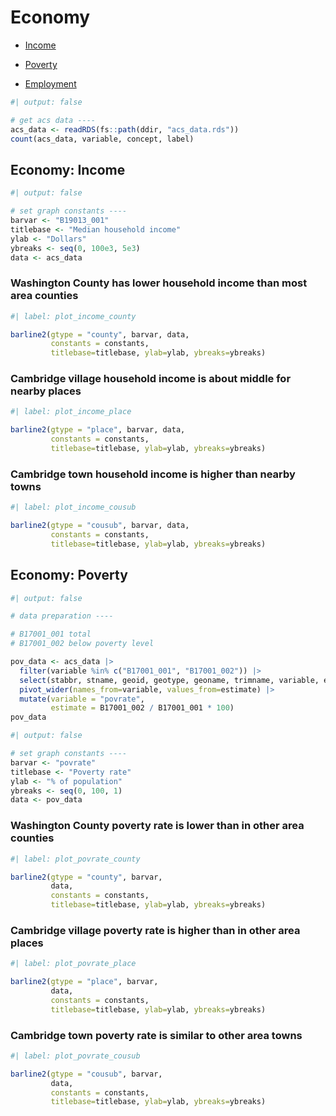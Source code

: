 
# Economy

- [Income](#economy-income)

- [Poverty](#economy-poverty)

- [Employment](#economy-employment)

```r
#| output: false

# get acs data ----
acs_data <- readRDS(fs::path(ddir, "acs_data.rds"))
count(acs_data, variable, concept, label)

```

## Economy: Income

```r
#| output: false

# set graph constants ----
barvar <- "B19013_001"
titlebase <- "Median household income"
ylab <- "Dollars"
ybreaks <- seq(0, 100e3, 5e3)
data <- acs_data

```


### Washington County has lower household income than most area counties

```r
#| label: plot_income_county

barline2(gtype = "county", barvar, data,
         constants = constants,
         titlebase=titlebase, ylab=ylab, ybreaks=ybreaks)

```

### Cambridge village household income is about middle for nearby places

```r
#| label: plot_income_place

barline2(gtype = "place", barvar, data,
         constants = constants,
         titlebase=titlebase, ylab=ylab, ybreaks=ybreaks)

```


### Cambridge town household income is higher than nearby towns

```r
#| label: plot_income_cousub

barline2(gtype = "cousub", barvar, data,
         constants = constants,
         titlebase=titlebase, ylab=ylab, ybreaks=ybreaks)

```


## Economy: Poverty

```r
#| output: false

# data preparation ----

# B17001_001 total
# B17001_002 below poverty level

pov_data <- acs_data |> 
  filter(variable %in% c("B17001_001", "B17001_002")) |>
  select(stabbr, stname, geoid, geotype, geoname, trimname, variable, estimate) |> 
  pivot_wider(names_from=variable, values_from=estimate) |> 
  mutate(variable = "povrate",
         estimate = B17001_002 / B17001_001 * 100)
pov_data

```


```r
#| output: false

# set graph constants ----
barvar <- "povrate"
titlebase <- "Poverty rate"
ylab <- "% of population"
ybreaks <- seq(0, 100, 1)
data <- pov_data

```


### Washington County poverty rate is lower than in other area counties

```r
#| label: plot_povrate_county

barline2(gtype = "county", barvar,
         data,
         constants = constants,
         titlebase=titlebase, ylab=ylab, ybreaks=ybreaks)

```

### Cambridge village poverty rate is higher than in other area places

```r
#| label: plot_povrate_place

barline2(gtype = "place", barvar,
         data,
         constants = constants,
         titlebase=titlebase, ylab=ylab, ybreaks=ybreaks)

```


### Cambridge town poverty rate is similar to other area towns

```r
#| label: plot_povrate_cousub

barline2(gtype = "cousub", barvar,
         data,
         constants = constants,
         titlebase=titlebase, ylab=ylab, ybreaks=ybreaks)

```

